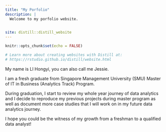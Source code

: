 ```yaml
---
title: "My Porfolio"
description: |
  Welcome to my porfolio website. 
  

site: distill::distill_website
---
```


```r
knitr::opts_chunk$set(echo = FALSE)

# Learn more about creating websites with Distill at:
# https://rstudio.github.io/distill/website.html

```

My name is LI Hongyi, you can also call me Jessie. 

I am a fresh graduate from Singapore Management University (SMU) Master of IT in Business (Analytics Track) Program.

During graduation, I start to review my whole year journey of data analytics and I decide to reproduce my previous projects during master program as well as document more case studies that I will work on in my future data analytics journey. 

I hope you could be the witness of my growth from a freshman to a qualified data analyst!